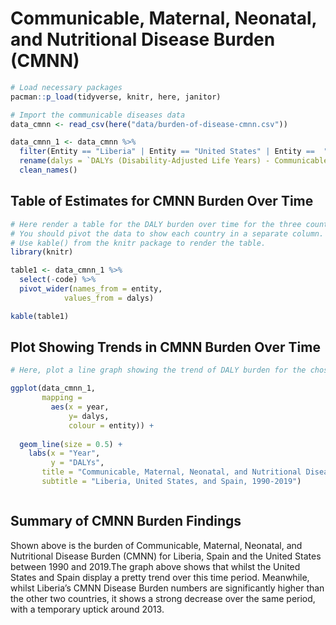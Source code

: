 # Communicable, Maternal, Neonatal, and Nutritional Disease Burden (CMNN)

```r
# Load necessary packages
pacman::p_load(tidyverse, knitr, here, janitor)

# Import the communicable diseases data
data_cmnn <- read_csv(here("data/burden-of-disease-cmnn.csv"))
```

```r
data_cmnn_1 <- data_cmnn %>% 
  filter(Entity == "Liberia" | Entity == "United States" | Entity ==  "Spain") %>% 
  rename(dalys = `DALYs (Disability-Adjusted Life Years) - Communicable, maternal, neonatal, and nutritional diseases - Sex: Both - Age: Age-standardized (Rate)`) %>% 
  clean_names()
```

## Table of Estimates for CMNN Burden Over Time

```r
# Here render a table for the DALY burden over time for the three countries.
# You should pivot the data to show each country in a separate column.
# Use kable() from the knitr package to render the table.
library(knitr)

table1 <- data_cmnn_1 %>% 
  select(-code) %>% 
  pivot_wider(names_from = entity,
            values_from = dalys)

kable(table1)
```

## Plot Showing Trends in CMNN Burden Over Time

```r
# Here, plot a line graph showing the trend of DALY burden for the chosen countries over time. You can use ggplot2 to create this plot. Each country's line should be a different color.

ggplot(data_cmnn_1,
       mapping = 
         aes(x = year,
             y= dalys,
             colour = entity)) +
  
  geom_line(size = 0.5) +
    labs(x = "Year",
         y = "DALYs",
       title = "Communicable, Maternal, Neonatal, and Nutritional Disease Burden (CMNN)",
       subtitle = "Liberia, United States, and Spain, 1990-2019")



```

## Summary of CMNN Burden Findings

Shown above is the burden of Communicable, Maternal, Neonatal, and Nutritional Disease Burden (CMNN) for Liberia, Spain and the United States between 1990 and 2019.The graph above shows that whilst the United States and Spain display a pretty trend over this time period. Meanwhile, whilst Liberia's CMNN Disease Burden numbers are significantly higher than the other two countries, it shows a strong decrease over the same period, with a temporary uptick around 2013.